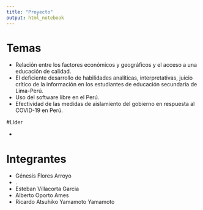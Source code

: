```yaml
---
title: "Proyecto"
output: html_notebook
---
```


# Temas

- Relación entre los factores económicos y geográficos y el acceso a una educación de calidad.
- El deficiente desarrollo de habilidades analíticas, interpretativas,
  juicio crítico de la información en los estudiantes de educación secundaria de Lima-Perú.
- Uso del software libre en el Perú.
- Efectividad de las medidas de aislamiento del gobierno en respuesta al COVID-19 en Perú.

#Líder

-


# Integrantes

- Génesis Flores Arroyo
- .
- Esteban Villacorta Garcia
- Alberto Oporto Ames
- Ricardo Atsuhiko Yamamoto Yamamoto
